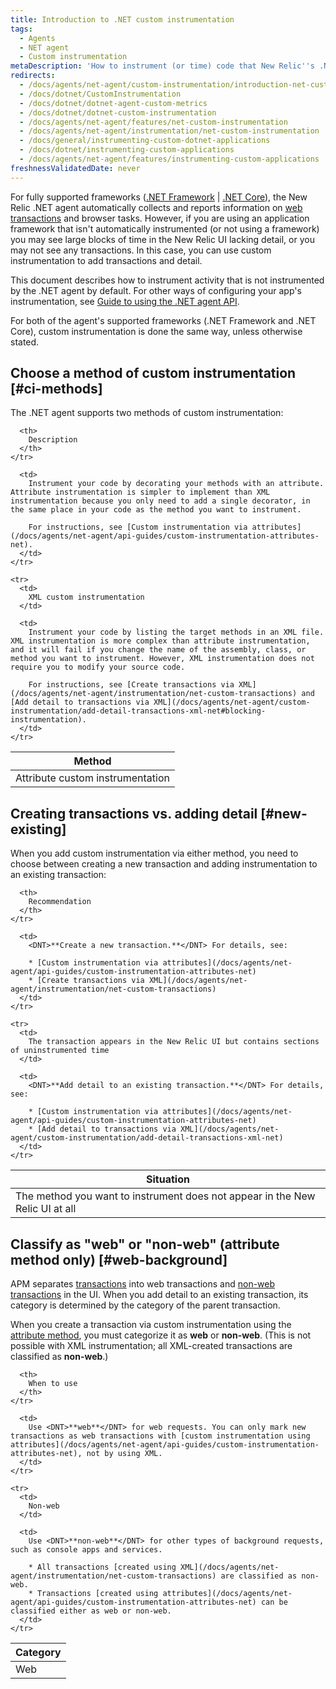 ```yaml
---
title: Introduction to .NET custom instrumentation
tags:
  - Agents
  - NET agent
  - Custom instrumentation
metaDescription: 'How to instrument (or time) code that New Relic''s .NET agent does not instrument by default, and how to choose between the two methods.'
redirects:
  - /docs/agents/net-agent/custom-instrumentation/introduction-net-custom-instrumentation
  - /docs/dotnet/CustomInstrumentation
  - /docs/dotnet/dotnet-agent-custom-metrics
  - /docs/dotnet/dotnet-custom-instrumentation
  - /docs/agents/net-agent/features/net-custom-instrumentation
  - /docs/agents/net-agent/instrumentation/net-custom-instrumentation
  - /docs/general/instrumenting-custom-dotnet-applications
  - /docs/dotnet/instrumenting-custom-applications
  - /docs/agents/net-agent/features/instrumenting-custom-applications
freshnessValidatedDate: never
---
```


For fully supported frameworks ([.NET Framework](/docs/agents/net-agent/getting-started/compatibility-requirements-net-framework-agent) \| [.NET Core](/docs/agents/net-agent/getting-started/compatibility-requirements-net-core-agent)), the New Relic .NET agent automatically collects and reports information on [web transactions](/docs/apm/transactions/intro-transactions/transactions-new-relic-apm) and browser tasks. However, if you are using an application framework that isn't automatically instrumented (or not using a framework) you may see large blocks of time in the New Relic UI lacking detail, or you may not see any transactions. In this case, you can use custom instrumentation to add transactions and detail.

This document describes how to instrument activity that is not instrumented by the .NET agent by default. For other ways of configuring your app's instrumentation, see [Guide to using the .NET agent API](/docs/agents/net-agent/api-guides/guide-using-net-agent-api).

<Callout variant="important">
  For both of the agent's supported frameworks (.NET Framework and .NET Core), custom instrumentation is done the same way, unless otherwise stated.
</Callout>

## Choose a method of custom instrumentation [#ci-methods]

The .NET agent supports two methods of custom instrumentation:

<table>
  <thead>
    <tr>
      <th style={{ width: "250px" }}>
        Method
      </th>

      <th>
        Description
      </th>
    </tr>
  </thead>

  <tbody>
    <tr>
      <td>
        Attribute custom instrumentation
      </td>

      <td>
        Instrument your code by decorating your methods with an attribute. Attribute instrumentation is simpler to implement than XML instrumentation because you only need to add a single decorator, in the same place in your code as the method you want to instrument.

        For instructions, see [Custom instrumentation via attributes](/docs/agents/net-agent/api-guides/custom-instrumentation-attributes-net).
      </td>
    </tr>

    <tr>
      <td>
        XML custom instrumentation
      </td>

      <td>
        Instrument your code by listing the target methods in an XML file. XML instrumentation is more complex than attribute instrumentation, and it will fail if you change the name of the assembly, class, or method you want to instrument. However, XML instrumentation does not require you to modify your source code.

        For instructions, see [Create transactions via XML](/docs/agents/net-agent/instrumentation/net-custom-transactions) and [Add detail to transactions via XML](/docs/agents/net-agent/custom-instrumentation/add-detail-transactions-xml-net#blocking-instrumentation).
      </td>
    </tr>
  </tbody>
</table>

## Creating transactions vs. adding detail [#new-existing]

When you add custom instrumentation via either method, you need to choose between creating a new transaction and adding instrumentation to an existing transaction:

<table>
  <thead>
    <tr>
      <th style={{ width: "300px" }}>
        Situation
      </th>

      <th>
        Recommendation
      </th>
    </tr>
  </thead>

  <tbody>
    <tr>
      <td>
        The method you want to instrument does not appear in the New Relic UI at all
      </td>

      <td>
        <DNT>**Create a new transaction.**</DNT> For details, see:

        * [Custom instrumentation via attributes](/docs/agents/net-agent/api-guides/custom-instrumentation-attributes-net)
        * [Create transactions via XML](/docs/agents/net-agent/instrumentation/net-custom-transactions)
      </td>
    </tr>

    <tr>
      <td>
        The transaction appears in the New Relic UI but contains sections of uninstrumented time
      </td>

      <td>
        <DNT>**Add detail to an existing transaction.**</DNT> For details, see:

        * [Custom instrumentation via attributes](/docs/agents/net-agent/api-guides/custom-instrumentation-attributes-net)
        * [Add detail to transactions via XML](/docs/agents/net-agent/custom-instrumentation/add-detail-transactions-xml-net)
      </td>
    </tr>
  </tbody>
</table>

## Classify as "web" or "non-web" (attribute method only) [#web-background]

APM separates [transactions](/docs/apm/transactions/intro-transactions/transactions-new-relic-apm) into web transactions and [non-web transactions](/docs/apm/transactions/intro-transactions/monitor-background-processes-other-non-web-transactions) in the UI. When you add detail to an existing transaction, its category is determined by the category of the parent transaction.

When you create a transaction via custom instrumentation using the [attribute method](#ci-methods), you must categorize it as <DNT>**web**</DNT> or <DNT>**non-web**</DNT>. (This is not possible with XML instrumentation; all XML-created transactions are classified as <DNT>**non-web**</DNT>.)

<table>
  <thead>
    <tr>
      <th style={{ width: "150px" }}>
        Category
      </th>

      <th>
        When to use
      </th>
    </tr>
  </thead>

  <tbody>
    <tr>
      <td>
        Web
      </td>

      <td>
        Use <DNT>**web**</DNT> for web requests. You can only mark new transactions as web transactions with [custom instrumentation using attributes](/docs/agents/net-agent/api-guides/custom-instrumentation-attributes-net), not by using XML.
      </td>
    </tr>

    <tr>
      <td>
        Non-web
      </td>

      <td>
        Use <DNT>**non-web**</DNT> for other types of background requests, such as console apps and services.

        * All transactions [created using XML](/docs/agents/net-agent/instrumentation/net-custom-transactions) are classified as non-web.
        * Transactions [created using attributes](/docs/agents/net-agent/api-guides/custom-instrumentation-attributes-net) can be classified either as web or non-web.
      </td>
    </tr>
  </tbody>
</table>
